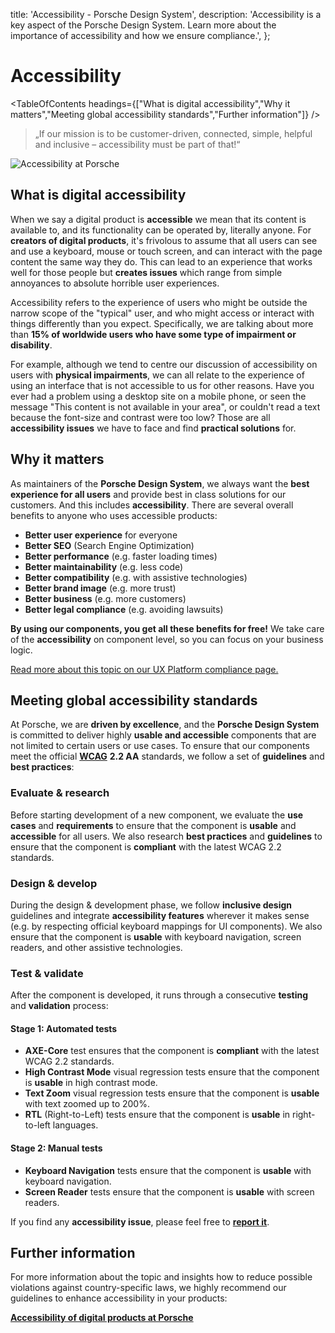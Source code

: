 
  title: 'Accessibility - Porsche Design System',
  description:
    'Accessibility is a key aspect of the Porsche Design System. Learn more about the importance of accessibility and how we ensure compliance.',
};

# Accessibility

<TableOfContents headings={["What is digital accessibility","Why it matters","Meeting global accessibility standards","Further information"]} />

> „If our mission is to be customer-driven, connected, simple, helpful and inclusive – accessibility must be part of
> that!“

![Accessibility at Porsche](assets/a11y-hero.png)

## What is digital accessibility

When we say a digital product is **accessible** we mean that its content is available to, and its functionality can be
operated by, literally anyone. For **creators of digital products**, it's frivolous to assume that all users can see and
use a keyboard, mouse or touch screen, and can interact with the page content the same way they do. This can lead to an
experience that works well for those people but **creates issues** which range from simple annoyances to absolute
horrible user experiences.

Accessibility refers to the experience of users who might be outside the narrow scope of the "typical" user, and who
might access or interact with things differently than you expect. Specifically, we are talking about more than **15% of
worldwide users who have some type of impairment or disability**.

For example, although we tend to centre our discussion of accessibility on users with **physical impairments**, we can
all relate to the experience of using an interface that is not accessible to us for other reasons. Have you ever had a
problem using a desktop site on a mobile phone, or seen the message "This content is not available in your area", or
couldn't read a text because the font-size and contrast were too low? Those are all **accessibility issues** we have to
face and find **practical solutions** for.

## Why it matters

As maintainers of the **Porsche Design System**, we always want the **best experience for all users** and provide best
in class solutions for our customers. And this includes **accessibility**. There are several overall benefits to anyone
who uses accessible products:

- **Better user experience** for everyone
- **Better SEO** (Search Engine Optimization)
- **Better performance** (e.g. faster loading times)
- **Better maintainability** (e.g. less code)
- **Better compatibility** (e.g. with assistive technologies)
- **Better brand image** (e.g. more trust)
- **Better business** (e.g. more customers)
- **Better legal compliance** (e.g. avoiding lawsuits)

**By using our components, you get all these benefits for free!** We take care of the **accessibility** on component
level, so you can focus on your business logic.

[Read more about this topic on our UX Platform compliance page.](https://ux.porsche.com/d/6VNB3CeLHcJz/accessibility#/accessibility/legal-compliance)

## Meeting global accessibility standards

At Porsche, we are **driven by excellence**, and the **Porsche Design System** is committed to deliver highly **usable
and accessible** components that are not limited to certain users or use cases. To ensure that our components meet the
official [**WCAG**](https://www.w3.org/WAI/standards-guidelines/wcag/) **2.2 AA** standards, we follow a set of
**guidelines** and **best practices**:

### Evaluate & research

Before starting development of a new component, we evaluate the **use cases** and **requirements** to ensure that the
component is **usable** and **accessible** for all users. We also research **best practices** and **guidelines** to
ensure that the component is **compliant** with the latest WCAG 2.2 standards.

### Design & develop

During the design & development phase, we follow **inclusive design** guidelines and integrate **accessibility
features** wherever it makes sense (e.g. by respecting official keyboard mappings for UI components). We also ensure
that the component is **usable** with keyboard navigation, screen readers, and other assistive technologies.

### Test & validate

After the component is developed, it runs through a consecutive **testing** and **validation** process:

#### Stage 1: Automated tests

- **AXE-Core** test ensures that the component is **compliant** with the latest WCAG 2.2 standards.
- **High Contrast Mode** visual regression tests ensure that the component is **usable** in high contrast mode.
- **Text Zoom** visual regression tests ensure that the component is **usable** with text zoomed up to 200%.
- **RTL** (Right-to-Left) tests ensure that the component is **usable** in right-to-left languages.

#### Stage 2: Manual tests

- **Keyboard Navigation** tests ensure that the component is **usable** with keyboard navigation.
- **Screen Reader** tests ensure that the component is **usable** with screen readers.

If you find any **accessibility issue**, please feel free to [**report it**](/help/bug-report).

## Further information

For more information about the topic and insights how to reduce possible violations against country-specific laws, we
highly recommend our guidelines to enhance accessibility in your products:

[**Accessibility of digital products at Porsche**](https://ux.porsche.com/d/6VNB3CeLHcJz/accessibility#/accessibility/introduction)
